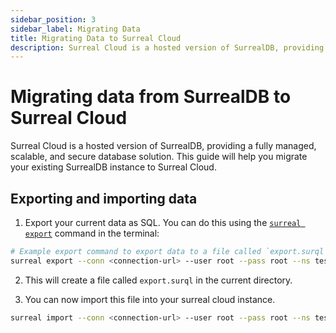 ```yaml
---
sidebar_position: 3
sidebar_label: Migrating Data
title: Migrating Data to Surreal Cloud
description: Surreal Cloud is a hosted version of SurrealDB, providing a fully managed, scalable, and secure database solution. This guide will help you migrate your existing SurrealDB instance to Surreal Cloud.
---
```


# Migrating data from SurrealDB to Surreal Cloud

Surreal Cloud is a hosted version of SurrealDB, providing a fully managed, scalable, and secure database solution. This guide will help you migrate your existing SurrealDB instance to Surreal Cloud.


## Exporting and importing data

1. Export your current data as SQL. You can do this using the [`surreal export`](/docs/surrealdb/cli/export) command in the terminal:

```bash
# Example export command to export data to a file called `export.surql` in the downloads directory.
surreal export --conn <connection-url> --user root --pass root --ns test --db test downloads/export.surql
``` 

2. This will create a file called `export.surql` in the current directory.

3. You can now import this file into your surreal cloud instance.


```bash
surreal import --conn <connection-url> --user root --pass root --ns test --db test downloads/export.surql
```
